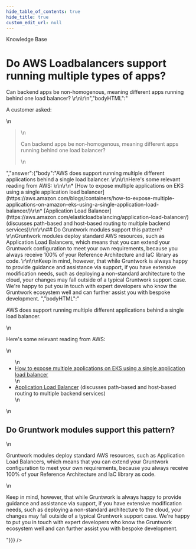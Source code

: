 ```yaml
---
hide_table_of_contents: true
hide_title: true
custom_edit_url: null
---
```



<head>
  <link rel="canonical" href="https://github.com/gruntwork-io/knowledge-base/discussions/306" />
</head>

<CenterLayout>
<span className="searchCategory">Knowledge Base</span>
<h1>Do AWS Loadbalancers support running multiple types of apps?</h1>
<GitHub discussion={{"id":"D_kwDOF8slf84APE4k","number":306,"author":{"login":"zackproser"},"title":"Do AWS Loadbalancers support running multiple types of apps?","body":"A customer asked: \r\n> Can backend apps be non-homogenous, meaning different apps running behind one load balancer? \r\n\r\n","bodyHTML":"<p dir=\"auto\">A customer asked:</p>\n<blockquote>\n<p dir=\"auto\">Can backend apps be non-homogenous, meaning different apps running behind one load balancer?</p>\n</blockquote>","answer":{"body":"AWS  does support running multiple different applications behind a single load balancer. \r\n\r\nHere's some relevant reading from AWS: \r\n\r\n* [How to expose multiple applications on EKS using a single application load balancer](https://aws.amazon.com/blogs/containers/how-to-expose-multiple-applications-on-amazon-eks-using-a-single-application-load-balancer/)\r\n* [Application Load Balancer](https://aws.amazon.com/elasticloadbalancing/application-load-balancer/) (discusses path-based and host-based routing to multiple backend services)\r\n\r\n## Do Gruntwork modules support this pattern? \r\nGruntwork modules deploy standard AWS resources, such as Application Load Balancers, which means that you can extend your Gruntwork configuration to meet your own requirements, because you always receive 100% of your Reference Architecture and IaC library as code. \r\n\r\nKeep in mind, however, that while Gruntwork is always happy to provide guidance and assistance via support, if you have extensive modification needs, such as deploying a non-standard architecture to the cloud, your changes may fall outside of a typical Gruntwork support case. We're happy to put you in touch with expert developers who know the Gruntwork ecosystem well and can further assist you with bespoke development. ","bodyHTML":"<p dir=\"auto\">AWS  does support running multiple different applications behind a single load balancer.</p>\n<p dir=\"auto\">Here's some relevant reading from AWS:</p>\n<ul dir=\"auto\">\n<li><a href=\"https://aws.amazon.com/blogs/containers/how-to-expose-multiple-applications-on-amazon-eks-using-a-single-application-load-balancer/\" rel=\"nofollow\">How to expose multiple applications on EKS using a single application load balancer</a></li>\n<li><a href=\"https://aws.amazon.com/elasticloadbalancing/application-load-balancer/\" rel=\"nofollow\">Application Load Balancer</a> (discusses path-based and host-based routing to multiple backend services)</li>\n</ul>\n<h2 dir=\"auto\">Do Gruntwork modules support this pattern?</h2>\n<p dir=\"auto\">Gruntwork modules deploy standard AWS resources, such as Application Load Balancers, which means that you can extend your Gruntwork configuration to meet your own requirements, because you always receive 100% of your Reference Architecture and IaC library as code.</p>\n<p dir=\"auto\">Keep in mind, however, that while Gruntwork is always happy to provide guidance and assistance via support, if you have extensive modification needs, such as deploying a non-standard architecture to the cloud, your changes may fall outside of a typical Gruntwork support case. We're happy to put you in touch with expert developers who know the Gruntwork ecosystem well and can further assist you with bespoke development.</p>"}}} />

</CenterLayout>
  

<!-- ##DOCS-SOURCER-START
{
  "sourcePlugin": "github-discussions",
  "hash": "c89cc43212237f3da0690dffd321de4e"
}
##DOCS-SOURCER-END -->
